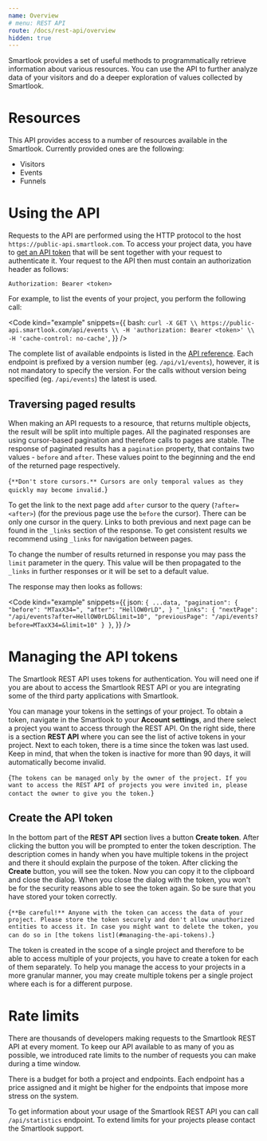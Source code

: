 ```yaml
---
name: Overview
# menu: REST API
route: /docs/rest-api/overview
hidden: true
---
```



<Title>Getting started</Title>

Smartlook provides a set of useful methods to programmatically retrieve information about various resources. You can use the API to further analyze data of your visitors
and do a deeper exploration of values collected by Smartlook.

# Resources
This API provides access to a number of resources available in the Smartlook. Currently provided ones are the following:

- Visitors
- Events
- Funnels

# Using the API
Requests to the API are performed using the HTTP protocol to the host `https://public-api.smartlook.com`.
To access your project data, you have to [get an API token](#create-the-api-token) that will be sent together with your request to authenticate it.
Your request to the API then must contain an authorization header as follows:

```
Authorization: Bearer <token>
```

For example, to list the events of your project, you perform the following call:

<Code
  kind="example"
  snippets={{
    bash: `
curl -X GET \\
  https://public-api.smartlook.com/api/events \\
  -H 'authorization: Bearer <token>' \\
  -H 'cache-control: no-cache'
`,
  }}
/>

The complete list of available endpoints is listed in the [API reference](/docs/rest-api/reference).
Each endpoint is prefixed by a version number (eg. `/api/v1/events`), however, it is not mandatory to specify the version. For the calls without version being specified (eg. `/api/events`) the latest is used.

## Traversing paged results
When making an API requests to a resource, that returns multiple objects, the result will be split into multiple pages.
All the paginated responses are using cursor-based pagination and therefore calls to pages are stable.
The response of paginated results has a `pagination` property, that contains two values - `before` and `after`.
These values point to the beginning and the end of the returned page respectively.

<TextBlock kind="important">{`
**Don't store cursors.** Cursors are only temporal values as they quickly may become invalid.
`}</TextBlock>

To get the link to the next page add `after` cursor to the query (`?after=<after>`) (for the previous page use the `before` the cursor).
There can be only one cursor in the query.
Links to both previous and next page can be found in the `_links` section of the response.
To get consistent results we recommend using `_links` for navigation between pages.
<!-- This section may contain more useful links and it is described [here](#links-to-related-resources). -->

To change the number of results returned in response you may pass the `limit` parameter in the query.
This value will be then propagated to the `_links` in further responses or it will be set to a default value.

The response may then looks as follows:

<Code
  kind="example"
  snippets={{
    json: `
{
    ...data,
    "pagination": {
        "before": "MTaxX34=",
        "after": "HellOW0rLD",
    }
    "_links": {
        "nextPage": "/api/events?after=HellOW0rLD&limit=10",
        "previousPage": "/api/events?before=MTaxX34=&limit=10"
    }
}
`,
  }}
/>

<!-- ## Links to related resources

## Handling errors -->


# Managing the API tokens
The Smartlook REST API uses tokens for authentication. You will need one if you are about to access the Smartlook REST API or you are integrating some of the third party applications with Smartlook.

You can manage your tokens in the settings of your project. To obtain a token, navigate in the Smartlook to your **Account settings**, and there select a project you want to access through the REST API.
On the right side, there is a section **REST API** where you can see the list of active tokens in your project. Next to each token, there is a time since the token was last used. Keep in mind, that when the token is inactive for more than 90 days, it will automatically become invalid.

<TextBlock kind="note">{`
The tokens can be managed only by the owner of the project. If you want to access the REST API of projects you were invited in, please contact the owner to give you the token.
`}</TextBlock>


## Create the API token
In the bottom part of the **REST API** section lives a button **Create token**. After clicking the button you will be prompted to enter the token description.
The description comes in handy when you have multiple tokens in the project and there it should explain the purpose of the token.
After clicking the **Create** button, you will see the token. Now you can copy it to the clipboard and close the dialog.
When you close the dialog with the token, you won't be for the security reasons able to see the token again. So be sure that you have stored your token correctly.

<TextBlock kind="important">{`
**Be careful!** Anyone with the token can access the data of your project. Please store the token securely and don't allow unauthorized entities to access it.
In case you might want to delete the token, you can do so in [the tokens list](#managing-the-api-tokens).
`}</TextBlock>

The token is created in the scope of a single project and therefore to be able to access multiple of your projects, you have to create a token for each of them separately.
To help you manage the access to your projects in a more granular manner, you may create multiple tokens per a single project where each is for a different purpose.

# Rate limits
There are thousands of developers making requests to the Smartlook REST API at every moment.
To keep our API available to as many of you as possible, we introduced rate limits to the number of requests you can make during a time window.

There is a budget for both a project and endpoints.
Each endpoint has a price assigned and it might be higher for the endpoints that impose more stress on the system.

To get information about your usage of the Smartlook REST API you can call `/api/statistics` endpoint.
To extend limits for your projects please contact the Smartlook support.
